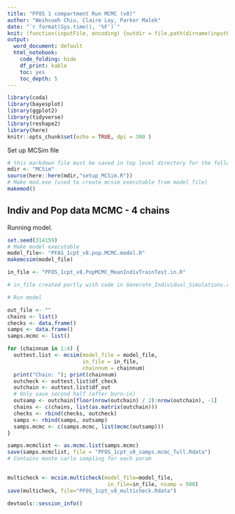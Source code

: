 ```yaml
---
title: "PFOS 1 compartment Run MCMC (v8)"
author: "Weihsueh Chiu, Claire Lay, Parker Malek"
date: "`r format(Sys.time(), '%F')`"
knit: (function(inputFile, encoding) {outdir = file.path(dirname(inputFile), 'markdown', paste0(format(Sys.time(), '%F'))); if(!dir.exists(outdir)){dir.create(outdir)}; rmarkdown::render(inputFile, encoding = encoding, output_format = 'all', output_dir = outdir) })
output:
  word_document: default
  html_notebook:
    code_folding: hide
    df_print: kable
    toc: yes
    toc_depth: 5
---
```


```r
library(coda)
library(bayesplot) 
library(ggplot2)
library(tidyverse)
library(reshape2)
library(here)
knitr::opts_chunk$set(echo = TRUE, dpi = 300 )
```

Set up MCSim file 

```r
# this markdown file must be saved in top level directory for the following to work; the mcsim code depends on getwd results.
mdir <- "MCSim"
source(here::here(mdir,"setup_MCSim.R"))
# Make mod.exe (used to create mcsim executable from model file)
makemod() 
```

## Indiv and Pop data MCMC - 4 chains

Running model.
```r
set.seed(314159)
# Make model executable
model_file<- "PFAS_1cpt_v8.pop.MCMC.model.R"
makemcsim(model_file)

in_file <- "PFOS_1cpt_v8.PopMCMC_MeanIndivTrainTest.in.R" 

# in_file created partly with code in Generate_Individual_Simulations.rmd and partly manually (by copy-pasting the simulation code generated by the rmd into the R script)
```


```r
# Run model

out_file <- ""
chains <- list()
checks <- data.frame()
samps <- data.frame()
samps.mcmc <- list()

for (chainnum in 1:4) {
  outtest.list <- mcsim(model_file = model_file,
                        in_file = in_file,
                        chainnum = chainnum)
  print("Chain: "); print(chainnum)
  outcheck <- outtest.list$df_check
  outchain <- outtest.list$df_out
  # Only save second half (after burn-in)
  outsamp <- outchain[floor(nrow(outchain) / 2):nrow(outchain), -1]
  chains <- c(chains, list(as.matrix(outchain)))
  checks <- rbind(checks, outcheck)
  samps <- rbind(samps, outsamp)
  samps.mcmc <- c(samps.mcmc, list(mcmc(outsamp)))
}

samps.mcmclist <- as.mcmc.list(samps.mcmc)
save(samps.mcmclist, file = "PFOS_1cpt_v8_samps.mcmc_full.Rdata") 
# Contains monte carlo sampling for each param
 

```


```r
multicheck <- mcsim.multicheck(model_file=model_file,
                                in_file=in_file, nsamp = 500)
save(multicheck, file="PFOS_1cpt_v8_multicheck.Rdata")
```

```r
devtools::session_info()
```